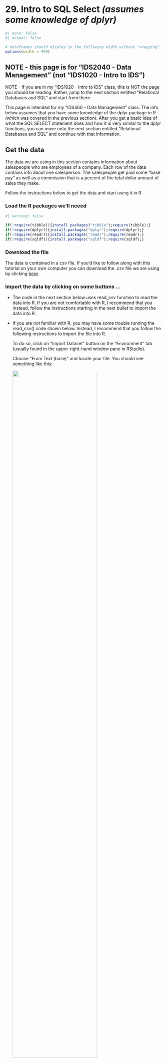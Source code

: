 # <yrChapterNumber>29. </yrChapterNumber> Intro to SQL Select ***(assumes some knowledge of dplyr)***

```r
#| echo: false
#| output: false

# dataframes should display in the following width without "wrapping"
options(width = 999)
```

## NOTE - this page is for "IDS2040 - Data Management" (not "IDS1020 - Intro to IDS")

NOTE - If you are in my "IDS1020 - Intro to IDS" class, this is NOT the
page you should be reading. Rather, jump to the next section 
entitled "Relational Databases and SQL" and start from there.

This page is intended for my "IDS460 - Data Management" class.
The info below assumes that you have some knowledge of 
the dplyr package in R (which was covered in the previous section).
After you get a basic idea of what the SQL SELECT statement does
and how it is very similar to the dplyr functions, you can move
onto the next section entitled "Relational Databases and SQL" and 
continue with that information.

## Get the data

The data we are using in this section
contains information about salespeople who are employees of a company.
Each row of the data contains info about one salesperson. The
salespeople get paid some "base pay" as well as a commission that is a 
percent of the total dollar amount of sales they make.

Follow the instructions below to get the data and start using it in R.

### Load the R packages we'll neeed

```r
#| warning: false

if(!require(tibble)){install.packages("tibble");require(tibble);}
if(!require(dplyr)){install.packages("dplyr");require(dplyr);}
if(!require(readr)){install.packages("readr");require(readr);}
if(!require(sqldf)){install.packages("sqldf");require(sqldf);}
```

### Download the file

The data is contained in a csv file.
If you'd like to follow along with this tutorial on your own computer
you can download the .csv file we are using by clicking 
[here](data/salespeople-v002.csv). 


### Import the data by clicking on some buttons ...

- The code in the next section below uses read_csv function to read the data into R.
  If you are not comfortable with R, I recommend that you instead, follow
  the instructions starting in the next bullet to import the data into R.

- If you are not familiar with R, you may have some trouble 
  running the read_csv() code shown below. Instead, I recommend that 
  you follow the following instructions to import the file into R.
  
  To do so, click on "Import Dataset" button on the "Environment" tab
  (usually found in the upper-right-hand window pane in RStudio).
    
  Choose "From Text (base)" and locate your file. You should see 
  something like this:
    
  ![](images/importDatasetFromCsvBase.png){width=75%}  
    
    Make sure to change the "Name" portion (see circled section in picture) 
    to read "sales", then press the "import" button. This will open up 
    a new tab in RStudio that shows the contents of the file. You can 
    safely navigate away from this tab or close the tab and the data will
    remain imported and can be seen by typing "sales" (without the "quotes").
  
### Import the data by typing some R code ...

The following code reads the data into R. Alternatively, you can follow
the instructions above to click on some buttons to import the data.

```r
#| include: false

# YR NOTE - this is hidden from the final output. It is being done so that 
# the files for the website are in the data folder. This helps organize
# the files for the development of the website. However, I don't want to 
# reader of the website to be confused by that so we copy the file 
# into the . folder so that we don't have to include any folder in the 
# call to read.csv below.

file.copy(from="data/salespeople-v002.csv", to=".")
```

```r
# Read in the data into a tibble
#
# Note that the following code uses the readr::read_csv function from the readr
# package which is part of the tidyverse collection of packages. 
# This function is similar to the base-R read.csv function.
# 
# read_csv returns a tibble, which is the data structure that the 
# tidyverse packages use in lieu of dataframes. A tibble is basically
# a dataframe with extra features.
# By contrast, the base-r read.csv function returns a dataframe.
 
sales = read_csv("salespeople-v002.csv", na=c("","NULL"), show_col_types=FALSE)
```


## Databases and SQL

A database is an organized collection of data that is designed to be
accessed and manipulated by computer programs. We'll cover a little more
about exactly what a database is and how it differs from Excel, R and other
programs in the next section of this book. Below is just a brief explanation
to give you some background before we start getting into the details of 
the SQL language that is used to communicate with databases.

A "relational database" is a type of database in which data is arranged in "tables" 
that are organized into "rows" and "columns". A "relational database table"
is very similar to an R dataframe or tibble.
Relational databases are controlled and managed with software known as
"Relational DataBase Management System" (RDBMS) software. 
Relational database technology dates back to the 1970s and has been around
long before R has been around. Relational databases are used by just about 
every major company all around the world. 

"Structured Query Language" (or SQL for short - pronounced "sequel") is the
standard language that is used to communicate with a DBMS to manage and manipulate
the data in a Relational Database. SQL has many different commands. 
One of the most important SQL commands for data analysts to know is the 
SQL "SELECT" command. It is this command that is used to extract data
from a database and organize the data into a desired form. 
We will focus in this section on an intro to the SQL SELECT statement. 

## Using SQL in R

As we said above, R is NOT a Database Management System. However SQL is a 
very popular language. Many technologists come to R, already having a deep
knowledge of the SQL language. Therefore it is nice to know that the SQL
language can also be used to manipulate R dataframes. This is possible 
because R dataframes are very, very similar in structure to Relational 
Database "tables" (i.e. they have rows, columns, column names and 
specific datatypes for each column).

The R "sqldf" package includes a function named "sqldf"
which takes a SQL command as its argument. Wherever the SQL command
refers to the name of a relational database "table", sqldf runs the SQL
command using the R dataframe with that name.

There are other more advanced ways for R to connect to SQL databases (DB) and
database management systems (DBMS). We will cover the more advanced ways later.
For now, sqldf will suit our purposes for this intro.

## dplyr is very similar to the SQL SELECT command

The designers of dplyr got inspiration for many of their ideas from SQL.
Therefore once you know the basics of dplyr it should be very easy to
transfer that knowledge to learning the SQL SELECT statement.

The following examples show how the concepts you learned in the previous
section about dplyr carry over to the SQL SELECT statement.

The English word "query" means a question. 
**A SQL SELECT statement is often referred to as a database "query"**.
In essence a SQL SELECT statement in essence asks the database a question
and gets back an answer.

## SQL SELECT "clauses" compared with dplyr "functions"

While dplyr uses different "functions", the SQL SELECT statement
is comprised of different "clauses". The clauses in the SQL SELECT 
statement are listed below. We will elaborate on the details of these
clauses in the sections below.

- SELECT  
  
  This is used to "select" the columns you want - similar to dplyr select function.
  
- FROM

  Used to specify which "tables" contain the information you will be working with.
  In dplyr this is accomplished via the first argument, .data, of each of
  the dplyr "verb" functions that we learned about in the previous section.
  
- WHERE

  Choose the rows you want. Directly analogous to the dplyr "filter" function.
  
- GROUP BY

  Directly analogous to the dplyr "group_by" function.
  
- HAVING

  This is also similar to the dplyr "filter" function. We will learn later
  how this differs from the SQL SELECT WHERE clause.
  
- ORDER BY
 
  Directly analogous to the dplyr "arrange" function
  
- LIMIT

  Directly analogous to the dplyr print(n=...) function or the dplyr
  slice_head(n=...) function.

## Order of the clauses is important

A SQL SELECT statement may contain some or all of the above clauses.
Only the SELECT clause is absolutely required.
If the SQL SELECT statement contains more than one clause then 
whichever clauses do appear must appear in the order listed above. 

## Is SQL case sensitive? yes and no

Different SQL products treat case sensitivity differently. 
In general the names of tables and columns ARE case sensitive.
The "keywords" of the language are generally NOT case sensitive. 
However, it is often the convention of many SQL books and references to 
show SQL keywords in UPPER CASE. We have done that below but it is 
not strictly necessary.

## Whitespace in SQL commands is ignored

A SQL command may be written entirely on one line. However, extra
whitespace (i.e. spaces, tabs, newlines) may be added to make the code
more readable. It is common to start each SQL SELECT statement clause 
on a new line and to add extra whitespace to make the code more readable. 
In general we tried to
follow that practice in the code.

## Intro to ERDs - i.e. "Entity Relationship Diagrams"

An "Entity Relationship Diagram" (ERD) is a diagram that highlights
the structure of the tables in a database (in database terminology tables are
also known as "entity sets" or "entity types" - see below). 
The ERD does NOT show the data in the tables, just the structure of 
the tables. The following is an ERD for the sales data we have been using. 

*Note that so far we've only been using one table. An ERD gets more complicated when*
*a database contains several tables. We will revisit ERDs again later.*


```mermaid
erDiagram
    SALES {
        first character "employee first name"
        last character "employee last name"
        title character "employee title"
        region character "region that employee sells to"
        baseInThousands numeric "employee's base pay (in thousands)"
        salesInThousands numeric "total sales dollars (in thousands)"
        yearsWithCompany numeric "number years employee with company"
    }
```

- The table name is shown at the top
- Under the table name
  * The 1st column contains the names of the table's fields (i.e. columns)
  * The 2nd column contains the datatype of the fields
  * The 3rd column contains a description of the field

Some Entity Relationship Diagrams don't contain as much information. 
Often an ERD will NOT contain a description of the fields. This is 
still a "valid" ERD, just not as descriptive.

```mermaid
erDiagram
    SALES {
        first character
        last character
        title character
        region character
        baseInThousands numeric
        salesInThousands numeric
        yearsWithCompany numeric
    }
```

In the extreme case, an ERD may only contain the names of the tables. 
This type of ERD is only really useful when the database contains 
multiple tables. 

```mermaid
erDiagram
    SALES
```


## Database terminology - fields, entities, etc

There are different terms used to refer to the rows and columns of a table, 
dataframe or tibble. Statisticians often refer to each row of a table as an
observation and
each column of a table as a variable.

In the world of databases, a column can be referred to as a "column" or a "field".
Rows are referred to as just "rows" but sometimes are referred to 
as "records" or "entities". 
Often an entire table is referred to
as an "entity" (technically a table, which is a collection of rows,
is an "entity set" or an "entity type").

The truth is that not many people use the word "entity" or "entity set". However, 
an "Entity Relationship Diagram" is used to show the tables 
in a database and how the tables are "related" to each other.

In this section we are just focusing on a single table. In a later sections,
we'll learn more 
about "relationships" between multiple tables and how the relationships
are displayed on an Entity Relationship Diagram.





## SELECT and FROM clauses

```r
# The SELECT clause specifies which columns you want.
# The FROM clause specifies the table (or tables) that contain the data.
sqldf("SELECT title, first, last
       FROM sales")

# SELECT * in SQL is similar to select(everything()) in dplyr.
# * is an abbreviation for all of the column names.

sqldf("SELECT *
       FROM sales")

# Unfortunately, the SQL SELECT * is not as smart as the everything() function in dplyr.
# In dplyr, everything() does not include columns that you already typed.
# In SQL, the * always includes ALL columns. Therefore the following
# query displays the title and region columns a 2nd time due to the *

sqldf("SELECT title, region, *
       FROM sales")

# The only thing you can do in a select statement without a FROM clause
# is to perform calculations without data from a table.

sqldf("SELECT 3+2, 100*5")
```

## add new columns in SELECT clause

```r
# In dplyr, to add new columns you use the mutate function.
# In the SQL SELECT command this is accomplished as part of the SELECT clause.
# To add new columns that are calculated from other columns
# simply add the calculations to the select clause.

sqldf("SELECT first, last, salesInThousands, 0.1 * salesInThousands
       FROM sales
       ")

# You can give the new column a unique name by following the definition
# of the column with "AS columnName".
sqldf("SELECT first, last, salesInThousands, 0.1 * salesInThousands as commission
       FROM sales
       ")

# The word "AS" is actually optional. The following adds two new columns
# but does not use the word AS. All you need is the definition of the column
# followed by a space followed by the name of the new column.
sqldf("SELECT first, last, baseInThousands,  
              salesInThousands, 0.1 * salesInThousands commission, 
              salesInThousands * 0.1 + baseInThousands takeHome
       FROM sales
       WHERE region='africa'
       ")
```

## use aggregate functions in SELECT to create summary rows {#yrAggregateFunctions}

```r
# The dplyr summarize function is used to summarize (or aggregate) info from
# several rows into a single row. 
# 
# In the SQL SELECT statement, this is accomplished by simply using
# aggregate functions in the select clause.
#
# SQL has several built in standard aggregate functions
#
#   count(*) - similar to n() in dplyr - we'll discuss why the * is there later
#   avg(SOME_COLUMN)
#   max(SOME_COLUMN)
#   min(SOME_COLUMN)

sqldf("select count(*), avg(baseInThousands), max(baseInThousands)
       FROM sales
       ORDER BY region ASC, salesInThousands DESC")

# As shown above we can assign names to the new columns.
# Again, as we said above, the word "AS" is optional. The following statement
# would work exactly the same way if we did not have the word "AS"

sqldf("SELECT count(*) as numberOfEmployees, 
              avg(baseInThousands) AS averagebaseInThousands, 
              max(baseInThousands) AS maxbaseInThousands
       FROM sales
       ORDER BY region ASC, salesInThousands DESC")

# This is the same query as above.
# This version does not have the word "AS".
# The results are exactly the same.

sqldf("SELECT count(*) numberOfEmployees, 
              avg(baseInThousands) averagebaseInThousands, 
              max(baseInThousands) maxbaseInThousands
       FROM sales
       ORDER BY region ASC, salesInThousands DESC")

```

## WHERE clause

```r
# WHERE is directly analogous to the dplyr filter function.
#
# The WHERE clause identifies the rows that will be returned.
# It takes a logical expression that uses the names of the columns.
# For every row the SELECT statement analyzes the row and calculates the
# result of the logical expression for that row. If the logical expression
# for a row is TRUE you get the row back. If not you do not get the row.

sqldf("SELECT *
       FROM sales
       WHERE salesInThousands < 100")

# This query uses aggregate functions in the SELECT but does NOT have a WHERE.
# Therefore the result is a summary of ALL rows in the table.

sqldf("SELECT count(*), min(baseInThousands), max(baseInThousands), avg(baseInThousands)
       FROM sales")

# This is the same query but adds WHERE region='asia'.
# As a result the summary row only reflects info about the rows for 'asia'.
# Notice the there are fewer rows in the count(*) column and some of the
# other summary statistics are also different.

sqldf("SELECT count(*), min(baseInThousands), max(baseInThousands), avg(baseInThousands)
       FROM sales
       WHERE region='asia'")

```

## ORDER BY clause

```r
# The ORDER BY clause is directly anaogous to dplyr's arrange function

sqldf("SELECT *
       FROM sales
       WHERE salesInThousands < 100
       ORDER By salesInThousands")

# Just as with dplyr's arrange function the rows can be ordered
# from largest to smallest by specifying desc, i.e. a descending order
# for the values of a column.

sqldf("SELECT *
       FROM sales
       WHERE salesInThousands < 100
       ORDER BY salesInThousands DESC")

# Just as with dplyr's arrange function you can specify that the order
# of the rows should depend on multiple columns. 
# 
# The first column specified is used to order all of the rows.
# Subsequent columns mentioned in ORDER By are used only for rows
# in which the values for the earlier columns are the same.
#
# Each column could have an ascending (asc) or descending (desc) order.
# If neither asc nor desc is specified, then the default is an ascending order.

sqldf("SELECT *
       FROM sales
       ORDER BY region ASC, salesInThousands DESC")
```

## GROUP BY clause {#yrGroupBy}

```r
# The GROUP BY clause in SQL is directly analogous to the group_by function in dplyr.
#
# All of the rows that have the same value for the specified GROUP BY columns
# are aggregated (i.e. summarized) in a single line of output.
#
# GROUP BY should only be used if the SELECT clause includes aggregate functions. 

sqldf("SELECT title, count(*), avg(baseInThousands) avgBase, max(baseInThousands) maxBase
       FROM sales
       GROUP BY title
       ORDER BY title")

# Grouping by a different column - region
sqldf("SELECT region, count(*), avg(baseInThousands) avgBase, max(baseInThousands) maxBase
       FROM sales
       GROUP BY region
       ORDER BY region")

# Just as with dplyr, the groups can be defined by more than one column.
#
# The following query treats all of the rows that match in both the
# region and title columns as a single group.
#
# For example, all of the original rows from the sales table
# that have a title of "Salesperson" and a region of "asia" 
# are considered to be part of the same group and are summarized 
# in a single row of the output.

sqldf("SELECT title, region, count(*), avg(baseInThousands) avgBase, max(baseInThousands) maxBase
       FROM sales
       GROUP BY title, region
       ORDER BY title, region")

# A similar query without a GROUP BY returns just a single row that
# summarizes the data from all rows of the table.

sqldf("SELECT count(*), avg(baseInThousands) avgBase, max(baseInThousands) maxBase
       FROM sales")
```

## LIMIT clause

```r
# The LIMIT clause is similar to print(n=...) and slice_head(n=...) with dplyr.
# It limits the number of rows returned to the first few
# that would have been returned had the query not included the LIMIT clause.
#
# The LIMIT clause is usually used with an ORDER BY clause.

sqldf("SELECT *
       FROM sales
       ORDER BY salesInThousands desc
       LIMIT 10")

# Note that the LIMIT clause is not standard SQL - some SQL flavors
# do not contain a LIMIT clause. However, the LIMIT clause or 
# something similar is part of many SQL flavors.
```

## DO NOT select both aggregate and non-aggregate data

**SUMMARY OF THIS SECTION:**
**If a SELECT clause includes aggregate functions then the SELECT clause should NOT**
**include non-aggregated columns, unless those columns are part of the**
**GROUP BY clause.** *(The rest of this section explains this rule.)*
**IMPORTANT** - if you don't follow this rule, then you will
NOT get an error but your output will be misleading.

*Before reading the rest of this section I highly recommend that you review*
*the sections above on*
*[aggreate functions](#yrAggregateFunctions) and the [GROUP BY clause](#yrGroupBy)*

### Example of INCORRECT select that includes both aggregate and non-aggregated columns

<!--
Do ***NOT*** do the following. You will *not* get an error, but
***the output WILL BE MISLEADING.*** -->

<!-- YR-TODO fix the hardcoded data for USA, other regions below with
queries to get the right data -->

Examine the query shown below. The 
SELECT ***incorrectly*** uses the aggregate functions ***avg*** and ***max***
mixed together with non-aggregate data, i.e. ***region*** (Note that the region 
column is NOT part of the GROUP BY). The results are ***misleading***.

Even though the underlying data in the sales table contains Managers for all of the 
regions (africa, asia, europe, usa), the results below seem to imply that the 
data in the "Manager" row is only for Managers for the "usa" region. However,
that is NOT the case. The ***maxBase*** and ***avgYears*** columns show the maxBase and
avgYears for ***ALL*** managers (not just for those from the usa region). 
The fact that the output shows "usa" and not "africa", "asia" or "europe"
is by chance. There is no guarantee that one of the other regions would be 
shown in similar queries.



> ```{r}
> # NOTE: the -- in the command below introduces a comment in SQLite
> 
> sqldf("select title,
>               region, -- DO NOT DO THIS - region is NOT in the GROUP BY
>               avg(baseInThousands) as avgBase, 
>               max(baseInThousands) as maxBase, 
>               avg(yearsWithCompany) as avgYears
>        from sales
>        group by title
>        order by title")
> ```

<!-- YR-TODO - probably remove this
You can see that there are multiple values of region for Manager
rows 
(i.e. 
*`{r} paste(sqldf("select region from sales where title='Manager' order by region")$region, collapse=', ')`* ).
However the ouptput in the query above only shows one of those regions
(i.e.
`{r} sqldf("select title,
              region, -- DO NOT DO THIS - region is NOT in the GROUP BY
              avg(baseInThousands) as avgBase, 
              max(baseInThousands) as maxBase, 
              avg(yearsWithCompany) as avgYears
       from sales
       group by title
       order by title")[1,2]`
)
It appears that the output
only reflects data from the 
`{r} sqldf("select title,
              region, -- DO NOT DO THIS - region is NOT in the GROUP BY
              avg(baseInThousands) as avgBase, 
              max(baseInThousands) as maxBase, 
              avg(yearsWithCompany) as avgYears
       from sales
       group by title
       order by title")[1,2]`
region. However, that is NOT
correct. Each row contains is summary info for 
all rows with the specified title, regardless of the region shown in the output.
-->


<!-- YR-TODO - probably remove this
Therefore, 
even though there will be one row in the output that summarizes all of the
rows for the same title (e.g. all of the *salesperson* rows) there might be
multiple different region values for the different underlying *salesperson* 
rows. To see the different values of region for the diffrent salesperson
rows we can run the following query:

::: {.callout-note}
### there are different regions for different Managers
```r
sqldf("select title, region, first, last
       from sales
       where title = 'Manager'
       order by region")
```
:::

You can see that there are multiple values of region for Manager
rows 
(i.e. 
*`{r} paste(sqldf("select region from sales where title='Manager' order by region")$region, collapse=', ')`* ).
However the ouptput in the query below only shows one of those regions
(i.e.
`{r} sqldf("select title,
              region, -- DO NOT DO THIS - region is NOT in the GROUP BY
              avg(baseInThousands) as avgBase, 
              max(baseInThousands) as maxBase, 
              avg(yearsWithCompany) as avgYears
       from sales
       group by title")[1,2]`
)
It appears that the output
only reflects data from the region that is output. However, that is NOT
correct. The output of a particular row actually is summary info for 
all rows with the specified title, regardless of the region.


-->

---

The following has the same problem but for a query that doesn't contain a 
GROUP BY. The results shown below seem to imply that the avgBase, 
maxBase and avgYears columns only take into account rows from the 
***"`{r} sqldf("select 
              region, -- DO NOT DO THIS - region is NOT in the GROUP BY
              avg(baseInThousands) as avgBase, 
              max(baseInThousands) as maxBase, 
              avg(yearsWithCompany) as avgYears
       from sales")[1,1]`"***
region. However, that is NOT the case. the avgBase, maxBase and avgYears
take into account rows from ***ALL*** regions.

> ```{r}
> # NOTE: the -- in the command below introduces a comment in SQLite
> 
> sqldf("select 
>               region, -- DO NOT DO THIS - region is NOT in the GROUP BY
>               avg(baseInThousands) as avgBase, 
>               max(baseInThousands) as maxBase, 
>               avg(yearsWithCompany) as avgYears
>        from sales
>        ")
> ```


### Explanation 

If a SELECT clause contains an [aggregate function](#yrAggregateFunctions) 
then one of the following two things happen:

- If there is no GROUP BY, then only one row is returned.
  
  ::: {.callout-note collapse="true"}
  ### click for example
  The following SELECT clause includes aggregate 
  functions and there is NO group by. Therefore only one row is returned.

  ```r
  sqldf("select avg(baseInThousands) as avgBase, 
                max(baseInThousands) as maxBase, 
                avg(yearsWithCompany) as avgYears
         from sales")
  ```
  :::


- If there IS a GROUP BY then one row is returned per group of 
  rows in the table. (see the [GROUP BY clause](#yrGroupBy) above)

  ::: {.callout-note collapse="true"}
  ### click for example
  The following statement is very similar to the statement above. However,
  this statement includes a GROUP BY. Therefore
  a single row is returned PER GROUP. Note that the SELECT clause also includes
  the title column, which is also in the GROUP BY clause. 

  ```r
  sqldf("select title,
                avg(baseInThousands) as avgBase, 
                max(baseInThousands) as maxBase, 
                avg(yearsWithCompany) as avgYears
         from sales
         group by title")
  ```
  :::

This makes sense since an aggregate function (e.g. avg, sum, min, max, count) 
takes multiple values from different rows in the table and returns only a single 
value. A select statement that doesn't have a GROUP BY passes the values 
from all rows in the table to the aggregate function. By contraste, 
a select with a GROUP BY calls the aggregate functions once for each group of 
rows. 

A SELECT clause that includes aggregated columns as well as  
non-aggregated columns is problematic.0
The aggregate function(s) return a single value so only a single row should be 
diplayed. 
However, the non-aggregated values could have multiple values and hence 
multiple rows. This causes 
a conflict (a) should only one row be returned (because of the aggregate 
functions) or (b) should more than one row be returned (because of the non-aggregated data)?
The rules of SQL say that ONLY ONE ROW is returned. However, ONE OF THE 
SEVERAL non-aggregated values will also be returned. This could lead to 
misleading output. 

### ANSI SQL standard vs SQLite vs other databases 

According to the ANSI SQL standard, queries such as those listed above that
include both aggregate and non-aggregate columns should cause an ERROR. 
However, in actuality, different RDBMS software treat this issue differently. 
By default, when using sqldf() within R, the SQLite version of the SQL is used.
SQLite does NOT return an error when issuing such queries. However, as shown
above, the results can be very misleading. SQLite's approach is that the 
person writing the query is expected to be responsible enough to not break this
rule.
Other RDBMS software may issue ERRORs or warnings or take a similar approach
to SQLite (see the documentation for the specific RDBMS software). 

#### Why doesn't SQLite check for this error?

There are situations where this rule can be too limiting. For example, 
the following grades table lists different grades that 
students got in a class. Each row lists the student's ID and the 
student's social security number (ssn), both of which could 
theoretically be a primary key for the table (i.e. they are 
"candiate primary keys").

```r
#| include: false

grades = data.frame(
  studentId = c('001','001','002','002'),
  ssn = c('111-11-1111', '111-11-1111', '222-22-2222', '222-22-2222'),
  assessment = c('test1', 'test2', 'test1', 'test2'),
  grade = c(70,80,90,100)
)
```

> ```{r}
> sqldf("select * from grades")
> ```

The following query breaks the rule described above (ssn is in the SELECT
but not in the GROUP BY). Nevertheless, the query gives accurate results. 
This is because
the studentId and the ssn are guaranteed to each contain the same
unique values for a specific student.

> ```{r}
> sqldf("select studentId, ssn, avg(grade)
>        from grades
>        group by studentId
>        order by studentId")
> ```

Similarly, this also breaks the rule (i.e. studentId is in the SELECT
but not in the GROUP BY) but the results are accurate:


> ```{r}
> sqldf("select studentId, ssn, avg(grade)
>        from grades
>        group by ssn
>        order by studentId")
> ```

Bottom line is that SQLite requires the person who is writing the SQL
to do it correctly!

<!--
```r
colnames(sales)

select(.data=sales, first, last, salesInThousands)

filter(.data=sales, salesInThousands < 100)

sales |>
  select(first, last, salesInThousands) |>
  filter(salesInThousands < 100)

sales |>
  filter(salesInThousands < 100) |>
  select(first, last, salesInThousands)

sales |>
  filter(salesInThousands < 100) |>
  select(first, last, salesInThousands) |>
  arrange(salesInThousands)

sales |>
  filter(salesInThousands < 100) |>
  select(first, last, salesInThousands) |>
  arrange(desc(salesInThousands))

# show salespeople in alphabetical order
sales |>
  arrange(last,first)

select(.data = filter(.data=sales, salesInThousands < 100),
         first, last, salesInThousands)

dfSales = as.data.frame(sales)

dfSales

as_tibble(dfSales)


# Show the names, titles and salesInThousands
#
# Arrange the results so that all titles are grouped together
# with the rows of a particular title sort the results in
# descending order based on the salesInThousands so that the better salespeople
# appear earlier in the rows for their title.
#
# Only show salespeople for the usa and europe

sales |>
  select(first, last, title, salesInThousands, region) |>
  arrange(title, desc(salesInThousands)) |>
  filter(region %in% c("usa", "europe"))

# Careful - if you take out region, it won't work

sales |>
  select(first, last, title, salesInThousands) |>
  arrange(title, desc(salesInThousands)) |>
  filter(region %in% c("usa", "europe"))

# Instead - rearrange the order of the function calls

sales |>
  arrange(title, desc(salesInThousands)) |>
  filter(region %in% c("usa", "europe")) |>
  select(first, last, title, salesInThousands)

# Use the mutate function to add new columns (can be based on existing data)

# assume that all salespeople get a commission equal to 10% of their sales.
# Create a new column with the name commission that shows the value of their commission
# Create another column called takeHome which has their total takehome pay

sales |>
  mutate(commission=0.10*salesInThousands, takeHome=baseInThousands + 0.10*salesInThousands )

sales |>
  mutate(commission=0.10*salesInThousands) |>
  mutate(takeHome=baseInThousands + commission)


sales |>
  mutate(commission=0.10*salesInThousands, .before=1) |>
  mutate(takeHome=baseInThousands + commission, .before=2)


sales |>
  arrange(title, region)

sales |>
  select (first, last, ends_with("Thousands"))

# group_by and summarize

sales |>
  summarize(mean(salesInThousands))


sales |>
  summarize(mean(salesInThousands), max(salesInThousands), mean(baseInThousands), max(baseInThousands))


sales |>
  summarize(meanSales=mean(salesInThousands),
            maxSales=max(salesInThousands),
            meanBase=mean(baseInThousands),
            maxBase=max(baseInThousands))



-->
